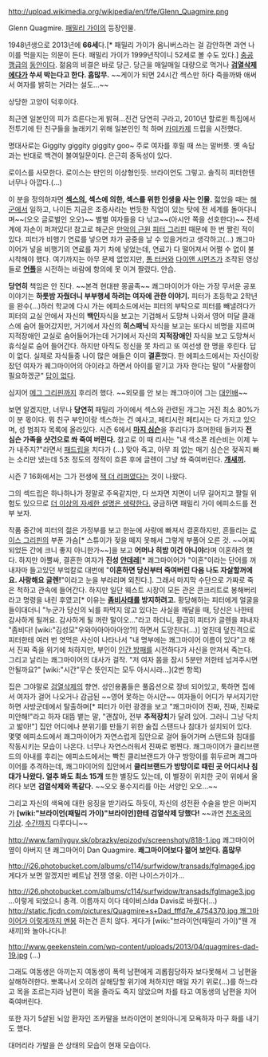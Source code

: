 http://upload.wikimedia.org/wikipedia/en/f/fe/Glenn_Quagmire.png

Glenn Quagmire. [[패밀리 가이]]의 등장인물.

1948년생으로 2013년에 '''66세'''다.[* 패밀리 가이가 옴니버스라는 걸 감안하면 과연 나이를 먹을지는 의문이 든다. 패밀리 가이가 1999년작이니 52세로 볼 수도 있다.] [[충공깽]]급의 [[동안]]이다. 젊음의 비결은 바로 당근. 당근을 매일매일 대량으로 먹거나 '''[[검열삭제]]에다가 쑤셔 박는다고 한다. 흠많무.''' ~~게이가 되면 24시간 섹스만 하다 죽을까봐 애써서 여자를 밝히는 거라는 설도...~~

상당한 고양이 덕후이다.

최근엔 일본인의 피가 흐른다는게 밝혀...진건 당연히 구라고, 2010년 할로윈 특집에서 전투기에 탄 친구들을 놀래키기 위해 일본인인 척 하며 [[카미카제]] 드립을 시전했다.

명대사로는 Giggity giggity giggity goo~ 주로 여자를 후릴 때 쓰는 말버릇. 옛 속담과는 반대로 백견이 불여일문이다. 은근히 중독성이 있다.

로이스를 사모한다. 로이스는 만인의 이상형인듯. 브라이언도 그렇고. 솔직히 피터한텐 너무나 아깝다.(…)

이 분을 정의하자면 '''[[섹스]]의, 섹스에 의한, 섹스를 위한 인생을 사는 인물.''' 젋었을 때는 [[해군]]에서 일하고, 나이든 지금은 조종사라는 번듯한 직업이 있는 탓에 전 세계를 돌아다니며~~(오오 글로벌인 오오)~~ 별별 여자들을 다 낚고~~(아시안 쪽을 선호한다)~~ 전세계에 자손이 퍼져있다! 참고로 해군은 [[만악의 근원]] [[피터 그리핀]] 때문에 한 번 짤린 적이 있다. 피터가 비행기 연료를 넣으면 차가 공중을 날 수 있을거라고 생각하고(…) 쾌그마이어가 넣을 비행기의 연료를 자기 차에 넣었는데, 연료가 다 떨어져서 어쩔 수 없이 불시착해야 했다. 여기까지는 아무 문제 없었지만, [[톰 터커]]와 [[다이앤 시먼즈]]가 조작된 영상들로 '''[[언플]]'''을 시전하는 바람에 항의에 못 이겨 짤렸다. 안습.


'''당연히''' 책임은 안 진다. ~~본격 현대판 몽골족~~ 쾌그마이어가 아는 가장 무서운 공포이야기는 '''하룻밤 자줬더니 부부행세 하려는 여자에 관한 이야기.''' 피터가 초등학교 2학년을 완수(…)하러 학교에 다시 가는 에피소드에서는 피터의 부탁으로 피터를 빼낼려다가 피터의 교실 안에서 자신의 '''백인'''자식을 보고는 기겁해서 도망쳐 나와서 영어 미달 클래스에 숨어 들어갔지만, 거기에서 자신의 '''히스패닉''' 자식을 보고는 또다시 비명을 지르며 지적장애인 교실로 숨어들어가는데 거기에서 자신의 '''지적장애인''' 자식을 보고 도망쳐서 휴식실로 숨어 들어간다. 하지만 아직도 정신을 못 차리고 또 여선생 한 명을 후린다. 답이 없다.  실제로 자식들중 나이 많은 애들은 이미 '''결혼'''했다. 한 에피소드에서는 자신이랑 잤던 여자가 퀘그마이어의 아이라고 하면서 아이를 맡기고 가자 한다는 말이 "사물함이 필요하겠군" [[답이 없다]]. 

심지어 [[메그 그리핀]]까지 후리려 했다. ~~외모를 안 보는 쾌그마이어 그는 [[대인배]]~~

보면 알겠지만, 너무나 '''당연히''' 패밀리 가이에서 섹스와 관련된 개그는 거진 최소 80%가 이 분 몫이다. 뭐 친구 부인이랑 섹스하는 건 예사고, 페티시란 페티시는 다 가지고 있으며, 성 범죄자 목록에 올라있다. 시즌 6에서 '''[[마지 심슨]]'''을 후리다가 호머한테 들키자 '''전 심슨 가족을 샷건으로 쏴 죽여 버린다.''' 참고로 이 때 리사는 "내 색소폰 레슨비는 이제 누가 내주지?"라면서 [[패드립]]을 치다가 (…) 맞아 죽고, 아무 죄 없는 매기 심슨은 젖꼭지 빠는 소리만 냈는데 5초 정도의 정적이 흐른 후에 글렌이 그냥 쏴 죽여버린다. '''[[개새끼]].'''

시즌 7 16화에서는 그가 전생에 [[잭 더 리퍼]]였다는 것이 나왔다.

그의 섹드립은 하나하나가 정말로 주옥같지만, 다 쓰자면 지면이 너무 길어지고 짤릴 위험도 있으므로 [[더 이상의 자세한 설명은 생략한다.]] 궁금하면 패밀리 가이 에피소드를 전부 보자.

작품 중간에 피터의 젊은 가정부를 보고 한눈에 사랑에 빠져서 결혼하지만, 흔들리는 [[로이스 그리핀]]의 부푼 가슴[* 스튜이가 젖을 떼지 못해서 그렇게 부풀어 오른 것. ~~어찌 되었든 간에 크니 좋지 아니한가~~]을 보고 '''어머나 히밤 이건 아니야'''라며 이혼하려 했다. 하지만 아뿔싸, 결혼한 여자가 '''진성 [[얀데레]]'''[* 쾌그마이어가 "이혼"이라는 단어를 꺼내자마 들고있던 부엌칼로 대번에 "'''이혼하면 당신부터 죽여버린 다음 나도 자살할꺼에요. 사랑해요 글렌!'''"이라고 눈을 부라리며 외친다.]. 그래서 마지막 수단으로 가짜로 죽은 척하고 관속에 들어간다. 하지만 일단 웨스트 시장이 모든 관은 콘크리트로 봉해버리라고 명령을 내린 후였고[* 이유는 '''[[좀비사태]]를 방지하려고.''' 황당해하는 피터에게 얼굴을 들이대더니 "누군가 당신의 뇌를 파먹지 않고 있다는 사실을 깨달을 때, 당신은 나한테 감사하게 될꺼요. 감사하게 될 꺼란 말이오…"라고 하더니, 황급히 피터가 글렌을 파내자 "좀비다! [wiki:"김성모"우와아아아아아앙?!] 하면서 도망친다(…)] 엎친데 덮친격으로 피터한테 여러 번 엿먹은 사신이 나타나서 "내 명부에는 쾌그마이어 이름이 있다"고 해서 진짜 죽을 위기에 처하지만, 부인이 [[인간 방패]]를 시전하다가 사신을 만져서 죽는다. 그리고 날리는 쾌그마이어의 대사가 걸작. "저 여자 몸을 잠시 5분만 저한테 넘겨주시면 안될까요?" [wiki:"시간"무슨 뜻인지는 모두 아시시라…](2번 항목)

집은 그야말로 [[검열삭제]]의 향연. 성인용품들은 풀옵션으로 장비 되어있고, 툭하면 집에서 여자가 걸어 나오거나 감금된 ~~영어 못하는 아시안~~ 여자들이 어디가 부서지기만 하면 사방군데에서 탈출하며[* 피터가 이런 광경을 보고 "쾌그마이어 진짜, 진짜, 진짜로 미안해!"라고 하자 대뜸 뱉는 말, "괜찮아, 전부 '''추적장치'''가 달려 있어. 그러니 그냥 닥치고 밞아!"] 집안 어디에나 분위기를 만들기 위한 술집 스탠드나 침대가 설치되어 있다. 몇몇 에피소드에서 쾌그마이어가 자연스럽게 집안으로 걸어 들어가며 스탠드와 침대를 작동시키는 모습이 나온다. 너무나 자연스러워서 진짜로 벙찐다. 쾌그마이어가 클리브랜드의 아내를 후리는 에피소드에서는 빡친 클리브랜드가 야구 방망이를 휘두르며 쾌그마이어를 추격하는데, 쾌그마이어의 집안에서 '''클리브랜드가 방망이로 때린 곳 어디서나 침대가 나왔다. 얼추 봐도 최소 15개''' 또한 별장도 있는데, 이 별장이 위치한 곳이 위에서 올려다 보면 '''검열삭제와 똑같다.''' ~~오오 풍수지리를 아는 서양인 오오...~~

그리고 자신의 색욕에 대한 응징을 받기라도 하듯이, 자신의 성전환 수술을 받은 아버지가 '''[wiki:"브라이언(패밀리 가이)"브라이언]한테 검열삭제 당했다!''' ~~과연 [[천조국]]의 [[기상]]. [[수간]]까지 다루다니~~

http://www.familyguy.sk/obrazky/epizody/screenshoty/818-1.jpg
쾌그마이어 옆이 아버지 댄 쾌그마어이 Dan Quagmire. '''쾌그마이어보다 젊어 보인다. 흠많무'''

http://i26.photobucket.com/albums/c114/surfwidow/transads/fgImage4.jpg
게다가 보면 알겠지만 베트남 전쟁 영웅. 이런 나이스가이가…

http://i26.photobucket.com/albums/c114/surfwidow/transads/fgImage3.jpg
…이렇게 되었으니 충격. 이름까지 이다 데이비스Ida Davis로 바꿨다(...) [[http://static.fjcdn.com/pictures/Quagmire+s+Dad_fffd7e_4754370.jpg 쾌그마이어가 이렇게까지 멘붕]] 하는건 흔치 않다. 게다가 [wiki:"브라이언(패밀리 가이)"웬 개새끼]와 놀아나다니!

http://www.geekenstein.com/wp-content/uploads/2013/04/quagmires-dad-19.jpg
(...)

그래도 여동생은 아끼는지 여동생이 폭력 남편에게 괴롭힘당하자 보다못해서 그 남편을 살해하려한다. 뽀록나서 오히려 살해당할 위기에 처하지만 매일 자기 위로(…)를 하느라고 목을 조르는지라 남편이 목을 졸라도 죽지 않았으며 차를 타고 여동생의 남편을 치어 죽여버린다.

또한 자기 5살된 뇌암 환자인 조카딸을 브라이언이 본의아니게 모욕하자 마구 화를 내기도 했다.

대머리라 가발을 쓴 상태의 모습이 현재 모습이다.
